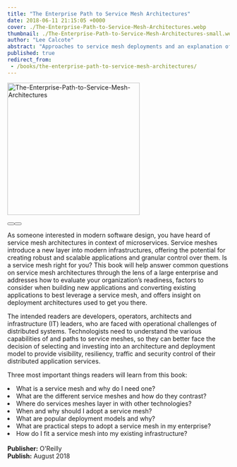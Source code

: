 ```yaml
---
title: "The Enterprise Path to Service Mesh Architectures"
date: 2018-06-11 21:15:05 +0000
cover: ./The-Enterprise-Path-to-Service-Mesh-Architectures.webp
thumbnail: ./The-Enterprise-Path-to-Service-Mesh-Architectures-small.webp
author: "Lee Calcote"
abstract: "Approaches to service mesh deployments and an explanation of service meshes in contrast to related technologies."
published: true
redirect_from:
 - /books/the-enterprise-path-to-service-mesh-architectures/
---
```




<BookWrapper>

<div className="book"><a href={service_mesh_ent_book}><img className="card" width="300px" src={service_mesh_ent_book} alt="The-Enterprise-Path-to-Service-Mesh-Architectures" align="center" /></a><div>&nbsp;</div>
  <div className="two-buttons">
        <Button primary className="pa-8 mr-2" title="Get free ebook" url="https://www.nginx.com/resources/library/the-enterprise-path-to-service-mesh-architectures?utm_source=calcote" external={ true } />
        <Button primary className="pa-8 mr-2" title="Read on Safari" url="https://www.nginx.com/resources/library/the-enterprise-path-to-service-mesh-architectures?utm_source=calcote" external={ true } />
  </div>
</div>

As someone interested in modern software design, you have heard of service mesh architectures in context of microservices. Service meshes introduce a new layer into modern infrastructures, offering the potential for creating robust and scalable applications and granular control over them. Is a service mesh right for you? This book will help answer common questions on service mesh architectures through the lens of a large enterprise and addresses how to evaluate your organization’s readiness, factors to consider when building new applications and converting existing applications to best leverage a service mesh, and offers insight on deployment architectures used to get you there.

The intended readers are developers, operators, architects and infrastructure (IT) leaders, who are faced with operational challenges of distributed systems. Technologists need to understand the various capabilities of and paths to service meshes, so they can better face the decision of selecting and investing into an architecture and deployment model to provide visibility, resiliency, traffic and security control of their distributed application services.

Three most important things readers will learn from this book:

<div>
  <li> What is a service mesh and why do I need one? </li>
    <li className="mr-l-15"> What are the different service meshes and how do they contrast?</li>
    <li className="mr-l-15"> Where do services meshes layer in with other technologies?</li>
  <li>When and why should I adopt a service mesh?</li>
    <li className="mr-l-15">What are popular deployment models and why?</li>
  <li> What are practical steps to adopt a service mesh in my enterprise?</li>
  <li> How do I fit a service mesh into my existing infrastructure?</li>
</div>
<br/>
<b>Publisher:</b> O'Reilly
<br/><b>Publish:</b>  August 2018

</BookWrapper>

